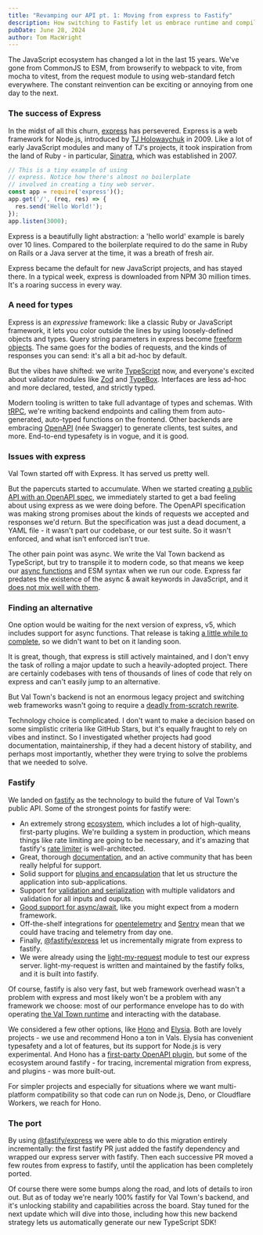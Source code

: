 ```yaml
---
title: "Revamping our API pt. 1: Moving from express to Fastify"
description: How switching to Fastify let us embrace runtime and compile-time types
pubDate: June 28, 2024
author: Tom MacWright
---
```


The JavaScript ecosystem has changed a lot in the last 15 years.
We've gone from CommonJS to ESM, from browserify to webpack to vite,
from mocha to vitest, from the request module to using web-standard
fetch everywhere. The constant reinvention can
be exciting or annoying from one day to the next.

### The success of Express

In the midst of all this churn, [express][express] has persevered.
Express is a web framework for Node.js, introduced
by [TJ Holowaychuk][tj] in 2009. Like a lot
of early JavaScript modules and many of TJ's projects, it took inspiration
from the land of Ruby - in particular, [Sinatra][sinatra], which
was established in 2007.

```js title="express-example.js"
// This is a tiny example of using
// express. Notice how there's almost no boilerplate
// involved in creating a tiny web server.
const app = require('express')();
app.get('/', (req, res) => {
  res.send('Hello World!');
});
app.listen(3000);
```

Express is a beautifully light abstraction: a
'hello world' example is barely over 10 lines. Compared to the boilerplate
required to do the same in Ruby on Rails or a Java server at the time, it
was a breath of fresh air.

<NpmChart />

Express became the default for new JavaScript projects, and has stayed
there. In a typical week, express is downloaded from NPM 30 million
times. It's a roaring success in every way.

### A need for types

Express is an _expressive_ framework: like a classic Ruby or
JavaScript framework, it lets you color outside the lines by using
loosely-defined objects and types. Query string parameters in express
become [freeform objects](https://expressjs.com/en/4x/api.html#req.query).
The same goes for the bodies of requests, and the kinds of responses
you can send: it's all a bit ad-hoc by default.

But the vibes have shifted: we write [TypeScript][ts] now,
and everyone's excited about validator modules like [Zod](https://zod.dev/)
and [TypeBox](https://github.com/sinclairzx81/typebox). Interfaces
are less ad-hoc and more declared, tested, and strictly typed.

Modern tooling is written to take full advantage of types
and schemas. With [tRPC](https://trpc.io/), we're writing backend
endpoints and calling them from auto-generated, auto-typed functions
on the frontend. Other backends are embracing [OpenAPI][openapi]
(née Swagger) to generate clients, test suites, and more.
End-to-end typesafety is in vogue, and it is good.

###  Issues with express

Val Town started off with Express. It has served us pretty well.

But the papercuts started to accumulate.
When we started creating  [a public API with an OpenAPI spec][rfc],
we immediately started to get a bad feeling about using express
as we were doing before. The OpenAPI specification was making
strong promises about the kinds of requests we accepted and responses
we'd return. But the specification was just a dead document,
a YAML file - it wasn't part our codebase, or our test suite. So it
wasn't enforced, and what isn't enforced isn't true.

The other pain point was async. We write the Val Town backend
as TypeScript, but try to transpile it to modern code, so that means
we keep our [async functions][async_mdn] and ESM syntax when we
run our code. Express far predates the existence of the
async & await keywords in JavaScript, and it [does not mix well with them][express_async].

### Finding an alternative

One option would be waiting for the next version of express, v5,
which includes support for async functions. That release is
taking [a little while to complete][express_5], so we didn't want
to bet on it landing soon.

It is great, though, that express
is still actively maintained, and I don't envy the task of rolling
a major update to such a heavily-adopted project. There are certainly
codebases with tens of thousands of lines of code that rely on
express and can't easily jump to an alternative.

But Val Town's backend is not an enormous legacy project and switching
web frameworks wasn't going to require
a [deadly from-scratch rewrite][never_rewrite].

Technology choice is complicated. I don't want to make a decision
based on some simplistic criteria like GitHub Stars, but it's equally
fraught to rely on vibes and instinct. So I investigated whether
projects had good documentation, maintainership, if they had
a decent history of stability, and perhaps most importantly, whether
they were trying to solve the problems that we needed to solve.

### Fastify

We landed on [fastify][fastify] as the technology to build the
future of Val Town's public API. Some of the strongest points for
fastify were:

- An extremely strong [ecosystem](https://fastify.dev/ecosystem/),
  which includes a lot of high-quality, first-party plugins. We're
  building a system in production, which means things like rate
  limiting are going to be necessary, and it's amazing that
  fastify's [rate limiter](https://github.com/fastify/fastify-rate-limit)
  is well-architected.
- Great, thorough [documentation](https://fastify.dev/docs/latest/Reference/Routes/),
  and an active community that has been really helpful for support.
- Solid support for [plugins and encapsulation](https://fastify.dev/docs/latest/Reference/Encapsulation/) that let us structure the application into sub-applications.
- Support for [validation and serialization](https://fastify.dev/docs/latest/Reference/Validation-and-Serialization/) with multiple validators and validation for all inputs and ouputs.
- [Good support for async/await](https://fastify.dev/docs/latest/Reference/Routes/#async-await), like you might expect from a modern framework.
- Off-the-shelf integrations for [opentelemetry](https://www.npmjs.com/package/@opentelemetry/instrumentation-fastify) and [Sentry](https://docs.sentry.io/platforms/javascript/guides/fastify/) mean
  that we could have tracing and telemetry from day one.
- Finally, [@fastify/express](https://github.com/fastify/fastify-express)
  let us incrementally migrate from express to fastify.
- We were already using the [light-my-request](https://github.com/fastify/light-my-request) module to test
  our express server. light-my-request is written and maintained
  by the fastify folks, and it is built into fastify.

Of course, fastify is also very fast, but web framework overhead
wasn't a problem with express and most likely won't be a problem with
any framework we choose: most of our performance envelope has to
do with operating [the Val Town runtime][runtimes] and interacting
with the database.

We considered a few other options, like [Hono](https://hono.dev/) and [Elysia](https://elysiajs.com/).
Both are lovely projects - we use and recommend Hono a ton
in Vals. Elysia has convenient typesafety and a lot of features,
but its support for Node.js is very experimental. And Hono has
a [first-party OpenAPI plugin](https://github.com/honojs/middleware/tree/main/packages/zod-openapi), but some of the ecosystem around fastify - for tracing,
incremental migration from express, and plugins - was more built-out.

For simpler projects and especially for situations where we want
multi-platform compatibility so that code can run on Node.js, Deno,
or Cloudflare Workers, we reach for Hono.

### The port

By using [@fastify/express](https://github.com/fastify/fastify-express)
we were able to do this migration entirely incrementally: the first
fastify PR just added the fastify dependency and wrapped our express
server with fastify. Then each successive PR moved a few routes
from express to fastify, until the application has been
completely ported.

Of course there were some bumps along the road, and lots of details
to iron out. But as of today we're nearly 100% fastify for Val Town's
backend, and it's unlocking stability and capabilities across
the board. Stay tuned for the next update which will dive into those,
including how this new backend strategy lets us automatically
generate our new TypeScript SDK!

[openapi]: https://en.wikipedia.org/wiki/OpenAPI_Specification
[async_mdn]: https://developer.mozilla.org/en-US/docs/Web/JavaScript/Reference/Statements/async_function
[express_async]: https://zellwk.com/blog/async-await-express/
[tj]: https://github.com/tj
[express]: https://expressjs.com/
[sinatra]: https://sinatrarb.com/
[ts]: http://typescript.com/
[rfc]: https://blog.val.town/blog/expanding-the-vals-api-rfc/
[express_5]: https://github.com/expressjs/discussions/issues/233
[never_rewrite]: https://www.joelonsoftware.com/2000/04/06/things-you-should-never-do-part-i/
[fastify]: https://fastify.dev/
[runtimes]: https://blog.val.town/blog/first-four-val-town-runtimes/
